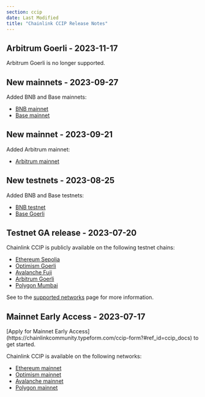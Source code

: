 ```yaml
---
section: ccip
date: Last Modified
title: "Chainlink CCIP Release Notes"
---
```



## Arbitrum Goerli - 2023-11-17

Arbitrum Goerli is no longer supported.

## New mainnets - 2023-09-27

Added BNB and Base mainnets:

- [BNB mainnet](/ccip/supported-networks/mainnet#bnb-mainnet)
- [Base mainnet](/ccip/supported-networks/mainnet#base-mainnet)

## New mainnet - 2023-09-21

Added Arbitrum mainnet:

- [Arbitrum mainnet](/ccip/supported-networks/mainnet#arbitrum-mainnet)

## New testnets - 2023-08-25

Added BNB and Base testnets:

- [BNB testnet](/ccip/supported-networks/testnet#bnb-testnet)
- [Base Goerli](/ccip/supported-networks/testnet#base-goerli)

## Testnet GA release - 2023-07-20

Chainlink CCIP is publicly available on the following testnet chains:

- [Ethereum Sepolia](/ccip/supported-networks/testnet#ethereum-sepolia)
- [Optimism Goerli](/ccip/supported-networks/testnet#optimism-goerli)
- [Avalanche Fuji](/ccip/supported-networks/testnet#avalanche-fuji)
- [Arbitrum Goerli](/ccip/supported-networks/testnet#arbitrum-goerli)
- [Polygon Mumbai](/ccip/supported-networks/testnet#polygon-mumbai)

See to the [supported networks](/ccip/supported-networks) page for more information.

## Mainnet Early Access - 2023-07-17

<Aside type="note" title="Mainnet Access">
  [Apply for Mainnet Early Access](https://chainlinkcommunity.typeform.com/ccip-form?#ref_id=ccip_docs) to get started.
</Aside>

Chainlink CCIP is available on the following networks:

- [Ethereum mainnet](/ccip/supported-networks/mainnet#ethereum-mainnet)
- [Optimism mainnet](/ccip/supported-networks/mainnet#optimism-mainnet)
- [Avalanche mainnet](/ccip/supported-networks/mainnet#avalanche-mainnet)
- [Polygon mainnet](/ccip/supported-networks/mainnet#polygon-mainnet)
